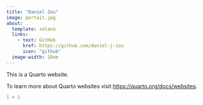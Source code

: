 ```yaml
---
title: "Daniel Zou"
image: portait.jpg
about: 
  template: solana 
  links: 
    - text: GitHub
      href: https://github.com/daniel-j-zou
      icon: "github"
  image-width: 10em
---
```


This is a Quarto website.

To learn more about Quarto websites visit <https://quarto.org/docs/websites>.

```r
1 + 1
```
